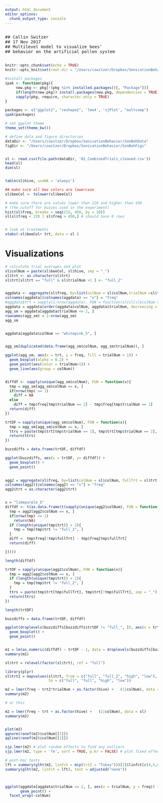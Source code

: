 ```yaml
---
output: html_document
editor_options: 
  chunk_output_type: console
---
```



<pre>

## Callin Switzer
## 17 Nov 2017
## Multilevel model to visualize bees'
## behavior on the artificial pollen system

</pre>



```r
knitr::opts_chunk$set(echo = TRUE)
knitr::opts_knit$set(root.dir = "/Users/cswitzer/Dropbox/SonicationBehavior")
```


```r
#install packages
ipak <- function(pkg){
     new.pkg <- pkg[!(pkg %in% installed.packages()[, "Package"])]
     if(length(new.pkg)) install.packages(new.pkg, dependencies = TRUE)
     sapply(pkg, require, character.only = TRUE)
}

packages <- c("ggplot2", "reshape2", 'lme4', 'sjPlot', "multcomp")
ipak(packages)

# set ggplot theme
theme_set(theme_bw())

# define data and figure directories
dataDir <- "/Users/cswitzer/Dropbox/SonicationBehavior/SonBehData"
figDir <- "/Users/cswitzer/Dropbox/SonicationBehavior/SonBehFigs"


sl <- read.csv(file.path(dataDir, '01_CombinedTrials_cleaned.csv'))
head(sl)
dim(sl)


table(sl$hive, useNA = 'always')

## make sure all bee colors are lowercase
sl$beeCol <- tolower(sl$beeCol)

# make sure there are values lower than 220 and higher than 450 
# (the cutoff for buzzes used in the experiment)
hist(sl$freq, breaks = seq(215, 450, by = 10))
sl[sl$freq < 220 | sl$freq > 450,] # should have 0 rows


# look at treatments
xtabs(~sl$beeCol+ trt, data = sl )
```

# Visualizations

```r
# calculate trial averages and plot
sl$colNum = paste(sl$beeCol, sl$hive, sep = "_")
sl$trt <- as.character(sl$trt)
sl$trt[sl$trt == "full" & sl$trialNum >1 ] <- "full_2"


aggdata <- aggregate(sl$freq, by=list(colNum = sl$colNum,trialNum =sl$trialNum, trt = sl$trt), FUN=mean, na.rm=TRUE)
colnames(aggdata)[colnames(aggdata) == "x"] = "freq"
#aggdata$trt = sapply(1:nrow(aggdata), FUN = function(x){sl[sl$colNum == aggdata$colNum[x] & sl$trialNum == aggdata$trialNum[x], "trt"][1]})
aggdata = aggdata[order(aggdata$colNum, aggdata$trialNum, decreasing = FALSE), ]
agg_sm = aggdata[aggdata$trialNum <= 2, ]
rownames(agg_sm) = 1:nrow(agg_sm)
agg_sm


aggdata[aggdata$colNum == "whitepink_5", ]


agg_sm[duplicated(data.frame(agg_sm$colNum, agg_sm$trialNum)), ]

ggplot(agg_sm, aes(x = trt, y = freq, fill = trialNum > 1)) +
  geom_boxplot(alpha = 0.2) + 
  geom_point(aes(color = trialNum>1)) + 
  geom_line(aes(group = colNum))


diffdf <- sapply(unique(agg_sm$colNum), FUN = function(x){
  tmp = agg_sm[agg_sm$colNum == x, ]
  if(nrow(tmp) <= 1)
    diff = NA
  else
    diff = tmp$freq[tmp$trialNum == 2] - tmp$freq[tmp$trialNum == 1]
  return(diff)
})

trtDF = sapply(unique(agg_sm$colNum), FUN = function(x){
  tmp = agg_sm[agg_sm$colNum == x, ]
  ttrs = paste(tmp$trt[tmp$trialNum == 1], tmp$trt[tmp$trialNum == 2], sep = "_")
  return(ttrs)
})

buzzdiffs = data.frame(trtDF, diffdf)

ggplot(buzzdiffs, aes(x = trtDF, y= diffdf)) + 
  geom_boxplot() + 
  geom_point()

         
agg2 = aggregate(sl$freq, by=list(colNum = sl$colNum, fullTrt = sl$trt == "full", trt = sl$trt), FUN=mean, na.rm=TRUE)
colnames(agg2)[colnames(agg2) == "x"] = "freq"
agg2$trt = as.character(agg2$trt)


x = "limepurple_5"
diffdf <- t(as.data.frame(t(sapply(unique(agg2$colNum), FUN = function(x){
  tmp = agg2[agg2$colNum == x, ]
  if(nrow(tmp) <= 1)
    return(NA)
  if (length(unique(tmp$trt)) > 2){
    tmp = tmp[tmp$trt != "full_2", ]
  }
  diff =  tmp$freq[!tmp$fullTrt] - tmp$freq[tmp$fullTrt]
  return(diff)

}))))

length(diffdf)

trtDF = sapply(unique(agg2$colNum), FUN = function(x){
  tmp = agg2[agg2$colNum == x, ]
  if (length(unique(tmp$trt)) > 2){
    tmp = tmp[tmp$trt != "full_2", ]
  }
  ttrs = paste(tmp$trt[tmp$fullTrt], tmp$trt[!tmp$fullTrt], sep = "_")
  return(ttrs)
})

length(trtDF)

buzzdiffs = data.frame(trtDF, diffdf)

ggplot(droplevels(buzzdiffs[buzzdiffs$trtDF != "full_", ]), aes(x = trtDF, y= as.numeric(diffdf))) + 
  geom_boxplot() + 
  geom_point()


m1 = lm(as.numeric(diffdf) ~ trtDF - 1, data = droplevels(buzzdiffs[buzzdiffs$trtDF != "full_", ]))
summary(m1)

sl$trt = relevel(factor(sl$trt), ref = "full")

library(plyr)
sl$trt2 = mapvalues(sl$trt, from = c("full", "full_2", "high", "low"), 
                    to = c("full", "full", "high", "low"))

m2 = lmer(freq ~ trt2*trialNum + as.factor(hive) +   (1|colNum), data = sl)
summary(m2)

# or this

m2 = lmer(freq ~ trt + as.factor(hive) +   (1|colNum), data = sl)
summary(m2)


plot(m2)
qqnorm(ranef(m2)$colNum[[1]])
qqline(ranef(m2)$colNum[[1]])

sjp.lmer(m2) # plot random effects to find any outliers
sjp.lmer(m2, type = 'fe', sort = TRUE, p.kr = FALSE) # plot fixed effects

# post-hoc tests
lft = summary(glht(m2, linfct = mcp(trt2 = "Tukey")))[2]$linfct[c(4,5,6), ]
summary(glht(m2, linfct = lft), test = adjusted("none"))



ggplot(aggdata[aggdata$trialNum <= 2, ], aes(x = trialNum, y = freq)) + 
       geom_point() + 
  facet_wrap(~colNum)

```
